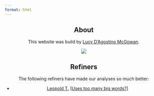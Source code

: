 ```yaml
---
format: html
---
```


<center>

::: {.text}

## About

This website was build by [Lucy D'Agostino McGowan](https://lucymcgowan.com).

![](../images/id-card.png)

## Refiners

The following refiners have made our analyses so much better:

* [Leopold T.](https://github.com/LeopoldTal) [[Uses too many big words?](analysis-uses-too-many-big-words)]

:::

</center>
